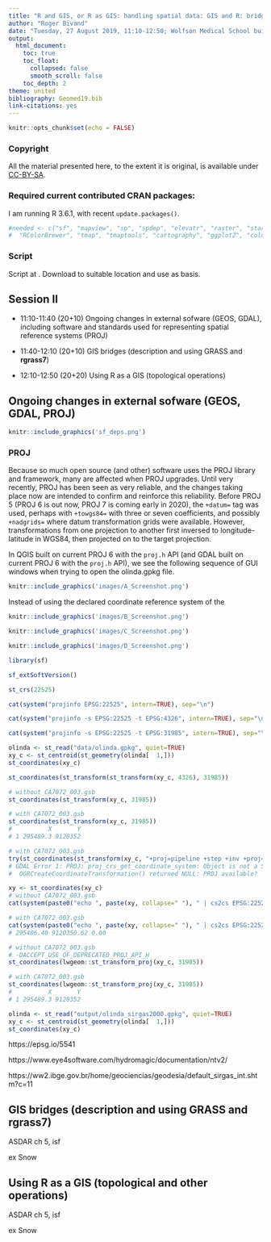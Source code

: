 ```yaml
---
title: "R and GIS, or R as GIS: handling spatial data: GIS and R: bridges or R as GIS?"
author: "Roger Bivand"
date: "Tuesday, 27 August 2019, 11:10-12:50; Wolfson Medical School building Gannochy room"
output: 
  html_document:
    toc: true
    toc_float:
      collapsed: false
      smooth_scroll: false
    toc_depth: 2
theme: united
bibliography: Geomed19.bib
link-citations: yes
---
```


```r
knitr::opts_chunk$set(echo = FALSE)
```

### Copyright

All the material presented here, to the extent it is original, is available under [CC-BY-SA](https://creativecommons.org/licenses/by-sa/4.0/).

### Required current contributed CRAN packages:

I am running R 3.6.1, with recent `update.packages()`.

```r
#needed <- c("sf", "mapview", "sp", "spdep", "elevatr", "raster", "stars", "classInt", 
#  "RColorBrewer", "tmap", "tmaptools", "cartography", "ggplot2", "colorspace")
```

### Script

Script at . Download to suitable location and use as basis.


## Session II

- 11:10-11:40 (20+10) Ongoing changes in external sofware (GEOS, GDAL), including software and standards used for representing spatial reference systems (PROJ)

- 11:40-12:10 (20+10) GIS bridges (description and using GRASS and **rgrass7**)

- 12:10-12:50 (20+20) Using R as a GIS (topological operations)

## Ongoing changes in external sofware (GEOS, GDAL, PROJ)


```r
knitr::include_graphics('sf_deps.png')
```


### PROJ

Because so much open source (and other) software uses the PROJ library and framework, many are affected when PROJ upgrades. Until very recently, PROJ has been seen as very reliable, and the changes taking place now are intended to confirm and reinforce this reliability. Before PROJ 5 (PROJ 6 is out now, PROJ 7 is coming early in 2020), the `+datum=` tag was used, perhaps with `+towgs84=` with three or seven coefficients, and possibly `+nadgrids=` where datum transformation grids were available. However, transformations from one projection to another first inversed to longitude-latitude in WGS84, then projected on to the target projection.


In QGIS built on current PROJ 6 with the `proj.h` API (and GDAL built on current PROJ 6 with the `proj.h` API), we see the following sequence of GUI windows when trying to open the olinda.gpkg file.


```r
knitr::include_graphics('images/A_Screenshot.png')
```

Instead of using the declared coordinate reference system of the 

```r
knitr::include_graphics('images/B_Screenshot.png')
```

```r
knitr::include_graphics('images/C_Screenshot.png')
```

```r
knitr::include_graphics('images/D_Screenshot.png')
```


```r
library(sf)
```

```r
sf_extSoftVersion()
```



```r
st_crs(22525)
```

```r
cat(system("projinfo EPSG:22525", intern=TRUE), sep="\n")
```

```r
cat(system("projinfo -s EPSG:22525 -t EPSG:4326", intern=TRUE), sep="\n")
```


```r
cat(system("projinfo -s EPSG:22525 -t EPSG:31985", intern=TRUE), sep="\n")
```



```r
olinda <- st_read("data/olinda.gpkg", quiet=TRUE)
xy_c <- st_centroid(st_geometry(olinda[  1,]))
st_coordinates(xy_c)
```


```r
st_coordinates(st_transform(st_transform(xy_c, 4326), 31985))
```

```r
# without CA7072_003.gsb
st_coordinates(st_transform(xy_c, 31985))
```

```r
# with CA7072_003.gsb
st_coordinates(st_transform(xy_c, 31985))
#          X       Y
# 1 295489.3 9120352
```

```r
# with CA7072_003.gsb
try(st_coordinates(st_transform(xy_c, "+proj=pipeline +step +inv +proj=utm +zone=25 +south +ellps=intl +step +proj=hgridshift +grids=CA7072_003.gsb +step +proj=utm +zone=25 +south +ellps=GRS80")))
# GDAL Error 1: PROJ: proj_crs_get_coordinate_system: Object is not a SingleCRSGDAL Error 1: PROJ: proj_crs_get_coordinate_system: Object is not a SingleCRSGDAL Error 1: PROJ: proj_crs_get_coordinate_system: Object is not a SingleCRSGDAL Error 1: PROJ: proj_crs_get_coordinate_system: Object is not a SingleCRSGDAL Error 1: PROJ: proj_as_wkt: PROJBasedOperation can only be exported to WKT2GDAL Error 1: PROJ: proj_create_operations: target_crs is not a CRSGDAL Error 6: Cannot find coordinate operations from `BOUNDCRS[SOURCECRS[PROJCRS["unknown",BASEGEOGCRS["unknown",DATUM["Unknown based on GRS80 ellipsoid",ELLIPSOID["GRS 1980",6378137,298.257222101,LENGTHUNIT["metre",1],ID["EPSG",7019]]],PRIMEM["Greenwich",0,ANGLEUNIT["degree",0.0174532925199433],ID["EPSG",8901]]],CONVERSION["UTM zone 25S",METHOD["Transverse Mercator",ID["EPSG",9807]],PARAMETER["Latitude of natural origin",0,ANGLEUNIT["degree",0.0174532925199433],ID["EPSG",8801]],PARAMETER["Longitude of natural origin",-33,ANGLEUNIT["degree",0.0174532925199433],ID["EPSG",8802]],PARAMETER["Scale factor at natural origin",0.9996,SCALEUNIT["unity",1],ID["EPSG",8805]],PARAMETER["False easting",500000,LENGTHUNIT["metre",1],ID["EPSG",8806]],PARAMETER["False northing",10000000,LENGTHUNIT["metre",1],ID["EPSG",8807]],ID["EPSG",17025]],CS[Cartesian,2],AXIS["(E)",east,ORDER[1],LENGTHUNIT["metre",1,ID["EPSG",9001]]],AXIS["(N)",north,ORDER[2],LENGTHUNIT["metre",1,ID["EPSG",9001]]]]],TARGETCRS[GEOGCR [... truncated]Error in CPL_transform(x, crs$proj4string) : 
#  OGRCreateCoordinateTransformation() returned NULL: PROJ available?
```


```r
xy <- st_coordinates(xy_c)
# without CA7072_003.gsb
cat(system(paste0("echo ", paste(xy, collapse=" "), " | cs2cs EPSG:22525 EPSG:31985"), intern=TRUE))
```

```r
# with CA7072_003.gsb
cat(system(paste0("echo ", paste(xy, collapse=" "), " | cs2cs EPSG:22525 EPSG:31985"), intern=TRUE))
# 295486.40 9120350.62 0.00
```


```r
# without CA7072_003.gsb
# -DACCEPT_USE_OF_DEPRECATED_PROJ_API_H
st_coordinates(lwgeom::st_transform_proj(xy_c, 31985))
```

```r
# with CA7072_003.gsb
st_coordinates(lwgeom::st_transform_proj(xy_c, 31985))
#          X       Y
# 1 295489.3 9120352
```


```r
olinda <- st_read("output/olinda_sirgas2000.gpkg", quiet=TRUE)
xy_c <- st_centroid(st_geometry(olinda[  1,]))
st_coordinates(xy_c)
```


https://epsg.io/5541


https://www.eye4software.com/hydromagic/documentation/ntv2/

https://ww2.ibge.gov.br/home/geociencias/geodesia/default_sirgas_int.shtm?c=11

## GIS bridges (description and using GRASS and **rgrass7**)

ASDAR ch 5, isf

ex Snow


## Using R as a GIS (topological and other operations)


ASDAR ch 5, isf

ex Snow

